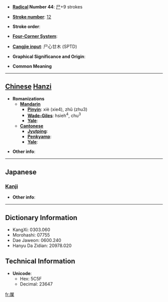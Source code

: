 * '''[[Wiktionary:Chinese radical index| Radical]] Number 44''': [[Wiktionary:Chinese radical index 尸|尸]]+9 strokes

* '''[[Wiktionary:Chinese total strokes index|Stroke number]]''': [[Wiktionary:Chinese total strokes index 12|12]]

* '''Stroke order''': 

* '''[[Wiktionary:Chinese four corner index|Four-Corner System]]''': 

* '''[[Wiktionary:Chinese Cangjie index|Cangjie input]]''': 尸心廿木 (SPTD)

* '''Graphical Significance and Origin''': 

* '''Common Meaning'''

----

== [[Chinese]] [[Hanzi]] ==

* '''Romanizations'''
** '''[[Mandarin]]'''
*** '''[[Pinyin]]''': xiè (xie4), zhǔ (zhu3)
*** '''[[Wade-Giles]]''': hsieh<sup>4</sup>, chu<sup>3</sup>
*** '''[[Yale]]''': 
** '''[[Cantonese]]'''
*** '''[[Jyutping]]''':
*** '''[[Penkyamp]]''': 
*** '''[[Yale]]''': 

* '''Other info''': 

----

==Japanese==
===[[Kanji]]===
{{kanji|on readings=[[てい]] (tei), [[たい]] (tai), [[せふ]] (sefu)
|kun readings=
}}

* '''Other info''':  

----

== Dictionary Information ==

* KangXi: 0303.060
* Morohashi: 07755
* Dae Jaweon: 0600.240
* Hanyu Da Zidian: 20978.020

== Technical Information ==

* '''Unicode''':
** Hex: 5C5F
** Decimal: 23647

[[fr:屟]]